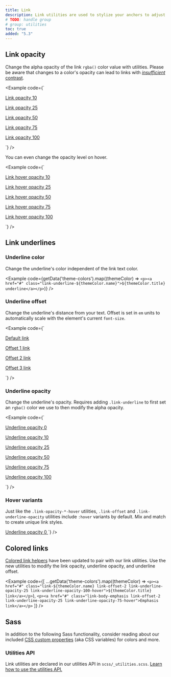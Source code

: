 ```yaml
---
title: Link
description: Link utilities are used to stylize your anchors to adjust their color, opacity, underline offset, underline color, and more.
# TODO: handle group
# group: utilities
toc: true
added: "5.3"
---
```



## Link opacity

Change the alpha opacity of the link `rgba()` color value with utilities. Please be aware that changes to a color's opacity can lead to links with [*insufficient* contrast]([[docsref:getting-started/accessibility#color-contrast]]).

<Example code={`<p><a class="link-opacity-10" href="#">Link opacity 10</a></p>
<p><a class="link-opacity-25" href="#">Link opacity 25</a></p>
<p><a class="link-opacity-50" href="#">Link opacity 50</a></p>
<p><a class="link-opacity-75" href="#">Link opacity 75</a></p>
<p><a class="link-opacity-100" href="#">Link opacity 100</a></p>`} />

You can even change the opacity level on hover.

<Example code={`<p><a class="link-opacity-10-hover" href="#">Link hover opacity 10</a></p>
<p><a class="link-opacity-25-hover" href="#">Link hover opacity 25</a></p>
<p><a class="link-opacity-50-hover" href="#">Link hover opacity 50</a></p>
<p><a class="link-opacity-75-hover" href="#">Link hover opacity 75</a></p>
<p><a class="link-opacity-100-hover" href="#">Link hover opacity 100</a></p>`} />

## Link underlines

### Underline color

Change the underline's color independent of the link text color.

<Example code={getData('theme-colors').map((themeColor) => `<p><a href="#" class="link-underline-${themeColor.name}">${themeColor.title} underline</a></p>`)} />

### Underline offset

Change the underline's distance from your text. Offset is set in `em` units to automatically scale with the element's current `font-size`.

<Example code={`<p><a href="#">Default link</a></p>
<p><a class="link-offset-1" href="#">Offset 1 link</a></p>
<p><a class="link-offset-2" href="#">Offset 2 link</a></p>
<p><a class="link-offset-3" href="#">Offset 3 link</a></p>`} />

### Underline opacity

Change the underline's opacity. Requires adding `.link-underline` to first set an `rgba()` color we use to then modify the alpha opacity.

<Example code={`<p><a class="link-offset-2 link-underline link-underline-opacity-0" href="#">Underline opacity 0</a></p>
<p><a class="link-offset-2 link-underline link-underline-opacity-10" href="#">Underline opacity 10</a></p>
<p><a class="link-offset-2 link-underline link-underline-opacity-25" href="#">Underline opacity 25</a></p>
<p><a class="link-offset-2 link-underline link-underline-opacity-50" href="#">Underline opacity 50</a></p>
<p><a class="link-offset-2 link-underline link-underline-opacity-75" href="#">Underline opacity 75</a></p>
<p><a class="link-offset-2 link-underline link-underline-opacity-100" href="#">Underline opacity 100</a></p>`} />

### Hover variants

Just like the `.link-opacity-*-hover` utilities, `.link-offset` and `.link-underline-opacity` utilities include `:hover` variants by default. Mix and match to create unique link styles.

<a class="link-offset-2 link-offset-3-hover link-underline link-underline-opacity-0 link-underline-opacity-75-hover" href="#">
  Underline opacity 0
</a>`} />

## Colored links

[Colored link helpers]([[docsref:/helpers/colored-links/]]) have been updated to pair with our link utilities. Use the new utilities to modify the link opacity, underline opacity, and underline offset.

<Example code={[
  ...getData('theme-colors').map((themeColor) => `<p><a href="#" class="link-${themeColor.name} link-offset-2 link-underline-opacity-25 link-underline-opacity-100-hover">${themeColor.title} link</a></p>`),
  `<p><a href="#" class="link-body-emphasis link-offset-2 link-underline-opacity-25 link-underline-opacity-75-hover">Emphasis link</a></p>`
]} />

<Callout name="warning-color-assistive-technologies" />

## Sass

In addition to the following Sass functionality, consider reading about our included [CSS custom properties]([[docsref:/customize/css-variables]]) (aka CSS variables) for colors and more.

### Utilities API

Link utilities are declared in our utilities API in `scss/_utilities.scss`. [Learn how to use the utilities API.]([[docsref:/utilities/api#using-the-api]])

<ScssDocs name="utils-links" file="scss/_utilities.scss" />
